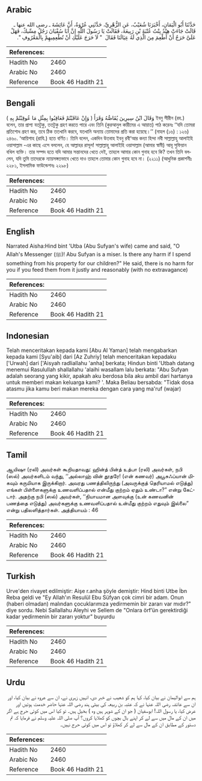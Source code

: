 ## Arabic


<div dir="rtl" lang="ar" style={{fontSize:'larger',backgroundColor:'#f8f9fa',padding:20}}>
حَدَّثَنَا أَبُو الْيَمَانِ، أَخْبَرَنَا شُعَيْبٌ، عَنِ الزُّهْرِيِّ، حَدَّثَنِي عُرْوَةُ، أَنَّ عَائِشَةَ ـ رضى الله عنها ـ قَالَتْ جَاءَتْ هِنْدُ بِنْتُ عُتْبَةَ بْنِ رَبِيعَةَ، فَقَالَتْ يَا رَسُولَ اللَّهِ إِنَّ أَبَا سُفْيَانَ رَجُلٌ مِسِّيكٌ، فَهَلْ عَلَىَّ حَرَجٌ أَنْ أُطْعِمَ مِنَ الَّذِي لَهُ عِيَالَنَا فَقَالَ ‏ "‏ لاَ حَرَجَ عَلَيْكِ أَنْ تُطْعِمِيهِمْ بِالْمَعْرُوفِ ‏"‏‏.‏
</div>
<div style={{backgroundColor:'#f8f9fa',padding:20, marginBottom: 10}}><table> <thead> <tr> <th>References:</th> <th></th> </tr> </thead> <tbody><tr><td>Hadith No</td><td>2460</td></tr><tr><td>Arabic No</td><td>2460</td></tr><tr><td>Reference</td><td>Book 46 Hadith 21</td></tr></tbody></table></div>

## Bengali


<div dir="ltr" lang="bn" style={{fontSize:'larger',backgroundColor:'#f8f9fa',padding:20}}>
وَقَالَ ابْنُ سِيرِينَ يُقَاصُّهُ وَقَرَأَ ( وَإِنْ عَاقَبْتُمْ فَعَاقِبُوا بِمِثْلِ مَا عُوقِبْتُمْ بِهِ ) ইবনু সীরীন (রহ.) বলেন, তার প্রাপ্য যতটুকু, ততটুকু গ্রহণ করতে পারে এবং তিনি (কুরআনুল কারীমের এ আয়াত) পাঠ করেনঃ ‘‘যদি তোমরা প্রতিশোধ গ্রহণ কর, তবে ঠিক ততখানি করবে, যতখানি অন্যায় তোমাদের প্রতি করা হয়েছে।’’ (নাহল (১৬) : ১২৬) ২৪৬০. ‘আয়িশাহ (রাযি.) হতে বর্ণিত। তিনি বলেন, একদিন উতবাহ ইবনু রবী‘আর কন্যা হিন্দা নবী সাল্লাল্লাহু আলাইহি ওয়াসাল্লাম -এর কাছে এসে বললেন, হে আল্লাহর রাসূল! সাল্লাল্লাহু আলাইহি ওয়াসাল্লাম (আমার স্বামী) আবূ সুফিয়ান বখিল ব্যক্তি। তার সম্পদ হতে যদি আমার সন্তানদের খেতে দেই, তাহলে আমার কোন গুনাহ হবে কি? তখন তিনি বললেন, যদি তুমি তাদেরকে ন্যায়সঙ্গতভাবে খেতে দাও তাহলে তোমার কোন গুনাহ হবে না। (২২১১) (আধুনিক প্রকাশনীঃ ২২৮১, ইসলামিক ফাউন্ডেশনঃ ২২৯৮)
</div>
<div style={{backgroundColor:'#f8f9fa',padding:20, marginBottom: 10}}><table> <thead> <tr> <th>References:</th> <th></th> </tr> </thead> <tbody><tr><td>Hadith No</td><td>2460</td></tr><tr><td>Arabic No</td><td>2460</td></tr><tr><td>Reference</td><td>Book 46 Hadith 21</td></tr></tbody></table></div>

## English


<div dir="ltr" lang="en" style={{fontSize:'larger',backgroundColor:'#f8f9fa',padding:20}}>
Narrated Aisha:Hind bint 'Utba (Abu Sufyan's wife) came and said, "O Allah's Messenger (ﷺ)! Abu Sufyan is a miser. Is there any harm if I spend something from his property for our children?" He said, there is no harm for you if you feed them from it justly and reasonably (with no extravagance)
</div>
<div style={{backgroundColor:'#f8f9fa',padding:20, marginBottom: 10}}><table> <thead> <tr> <th>References:</th> <th></th> </tr> </thead> <tbody><tr><td>Hadith No</td><td>2460</td></tr><tr><td>Arabic No</td><td>2460</td></tr><tr><td>Reference</td><td>Book 46 Hadith 21</td></tr></tbody></table></div>

## Indonesian


<div dir="ltr" lang="id" style={{fontSize:'larger',backgroundColor:'#f8f9fa',padding:20}}>
Telah menceritakan kepada kami [Abu Al Yaman] telah mengabarkan kepada kami [Syu'aib] dari [Az Zuhriy] telah menceritakan kepadaku ['Urwah] dari ['Aisyah radliallahu 'anha] berkata; Hindun binti 'Utbah datang menemui Rasulullah shallallahu 'alaihi wasallam lalu berkata: "Abu Sufyan adalah seorang yang kikir, apakah aku berdosa bila aku ambil dari hartanya untuk memberi makan keluarga kami? '. Maka Beliau bersabda: "Tidak dosa atasmu jika kamu beri makan mereka dengan cara yang ma'ruf (wajar)
</div>
<div style={{backgroundColor:'#f8f9fa',padding:20, marginBottom: 10}}><table> <thead> <tr> <th>References:</th> <th></th> </tr> </thead> <tbody><tr><td>Hadith No</td><td>2460</td></tr><tr><td>Arabic No</td><td>2460</td></tr><tr><td>Reference</td><td>Book 46 Hadith 21</td></tr></tbody></table></div>

## Tamil


<div dir="ltr" lang="ta" style={{fontSize:'larger',backgroundColor:'#f8f9fa',padding:20}}>
ஆயிஷா (ரலி) அவர்கள் கூறியதாவது: ஹின்த் பின்த் உத்பா (ரலி) அவர்கள், நபி (ஸல்) அவர்களிடம் வந்து, ‘‘அல்லாஹ் வின் தூதரே! (என் கணவர்) அபூசுஃப்யான் மிகவும் கருமியாக இருக்கிறார். அவரது பணத்திலிருந்து (அவருக்குத் தெரியாமல் எடுத்து) எங்கள் பிள்ளைகளுக்கு உணவளிப்பதால் என்மீது குற்றம் ஏதும் உண்டா?” என்று கேட்டார். அதற்கு நபி (ஸல்) அவர்கள், ‘‘நியாயமான அளவுக்கு (உன் கணவனின் பணத்தை எடுத்து) அவர்களுக்கு உணவளிப்பதால் உன்மீது குற்றம் எதுவும் இல்லை” என்று பதிலளித்தார்கள். அத்தியாயம் : 46
</div>
<div style={{backgroundColor:'#f8f9fa',padding:20, marginBottom: 10}}><table> <thead> <tr> <th>References:</th> <th></th> </tr> </thead> <tbody><tr><td>Hadith No</td><td>2460</td></tr><tr><td>Arabic No</td><td>2460</td></tr><tr><td>Reference</td><td>Book 46 Hadith 21</td></tr></tbody></table></div>

## Turkish


<div dir="ltr" lang="tr" style={{fontSize:'larger',backgroundColor:'#f8f9fa',padding:20}}>
Urve'den rivayet edilmiştir: Aişe r.anha şöyle demiştir: Hind binti Utbe İbn Rebıa geldi ve "Ey Allah'ın Resulül Ebu Süfyan çok cimri bir adam. Onun (haberi olmadan) malından çocuklarımıza yedirmemin bir zararı var mıdır?" diye sordu. Nebi Sallallahu Aleyhi ve Sellem de "Onlara örf’ün gerektirdiği kadar yedirmenin bir zararı yoktur" buyurdu
</div>
<div style={{backgroundColor:'#f8f9fa',padding:20, marginBottom: 10}}><table> <thead> <tr> <th>References:</th> <th></th> </tr> </thead> <tbody><tr><td>Hadith No</td><td>2460</td></tr><tr><td>Arabic No</td><td>2460</td></tr><tr><td>Reference</td><td>Book 46 Hadith 21</td></tr></tbody></table></div>

## Urdu


<div dir="rtl" lang="ur" style={{fontSize:'larger',backgroundColor:'#f8f9fa',padding:20}}>
ہم سے ابوالیمان نے بیان کیا، کہا ہم کو شعیب نے خبر دی، انہیں زہری نے، ان سے عروہ نے بیان کیا، اور ان سے عائشہ رضی اللہ عنہا نے کہ عتبہ بن ربیعہ کی بیٹی ہند رضی اللہ عنہا حاضر خدمت ہوئیں اور عرض کیا، یا رسول اللہ! ابوسفیان ( جو ان کے شوہر ہیں وہ ) بخیل ہیں۔ تو کیا اس میں کوئی حرج ہے اگر میں ان کے مال میں سے لے کر اپنے بال بچوں کو کھلایا کروں؟ آپ صلی اللہ علیہ وسلم نے فرمایا کہ تم دستور کے مطابق ان کے مال سے لے کر کھلاؤ تو اس میں کوئی حرج نہیں۔
</div>
<div style={{backgroundColor:'#f8f9fa',padding:20, marginBottom: 10}}><table> <thead> <tr> <th>References:</th> <th></th> </tr> </thead> <tbody><tr><td>Hadith No</td><td>2460</td></tr><tr><td>Arabic No</td><td>2460</td></tr><tr><td>Reference</td><td>Book 46 Hadith 21</td></tr></tbody></table></div>